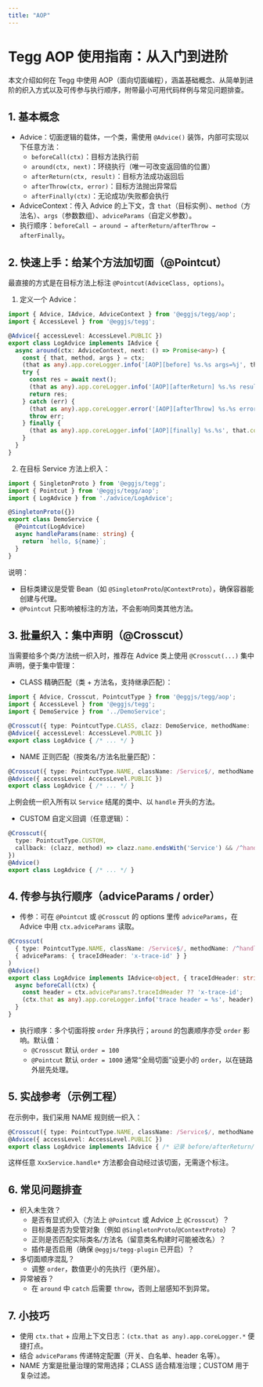 ```yaml
---
title: "AOP"
---
```


# Tegg AOP 使用指南：从入门到进阶

本文介绍如何在 Tegg 中使用 AOP（面向切面编程），涵盖基础概念、从简单到进阶的织入方式以及可传参与执行顺序，附带最小可用代码样例与常见问题排查。

## 1. 基本概念
- Advice：切面逻辑的载体，一个类，需使用 `@Advice()` 装饰，内部可实现以下任意方法：
  - `beforeCall(ctx)`：目标方法执行前
  - `around(ctx, next)`：环绕执行（唯一可改变返回值的位置）
  - `afterReturn(ctx, result)`：目标方法成功返回后
  - `afterThrow(ctx, error)`：目标方法抛出异常后
  - `afterFinally(ctx)`：无论成功/失败都会执行
- AdviceContext：传入 Advice 的上下文，含 `that`（目标实例）、`method`（方法名）、`args`（参数数组）、`adviceParams`（自定义参数）。
- 执行顺序：`beforeCall → around → afterReturn/afterThrow → afterFinally`。

## 2. 快速上手：给某个方法加切面（@Pointcut）
最直接的方式是在目标方法上标注 `@Pointcut(AdviceClass, options)`。

1) 定义一个 Advice：
```ts
import { Advice, IAdvice, AdviceContext } from '@eggjs/tegg/aop';
import { AccessLevel } from '@eggjs/tegg';

@Advice({ accessLevel: AccessLevel.PUBLIC })
export class LogAdvice implements IAdvice {
  async around(ctx: AdviceContext, next: () => Promise<any>) {
    const { that, method, args } = ctx;
    (that as any).app.coreLogger.info('[AOP][before] %s.%s args=%j', that.constructor?.name, String(method), args);
    try {
      const res = await next();
      (that as any).app.coreLogger.info('[AOP][afterReturn] %s.%s result=%j', that.constructor?.name, String(method), res);
      return res;
    } catch (err) {
      (that as any).app.coreLogger.error('[AOP][afterThrow] %s.%s error=%s', that.constructor?.name, String(method), err);
      throw err;
    } finally {
      (that as any).app.coreLogger.info('[AOP][finally] %s.%s', that.constructor?.name, String(method));
    }
  }
}
```

2) 在目标 Service 方法上织入：
```ts
import { SingletonProto } from '@eggjs/tegg';
import { Pointcut } from '@eggjs/tegg/aop';
import { LogAdvice } from './advice/LogAdvice';

@SingletonProto({})
export class DemoService {
  @Pointcut(LogAdvice)
  async handleParams(name: string) {
    return `hello, ${name}`;
  }
}
```

说明：
- 目标类建议是受管 Bean（如 `@SingletonProto`/`@ContextProto`），确保容器能创建与代理。
- `@Pointcut` 只影响被标注的方法，不会影响同类其他方法。

## 3. 批量织入：集中声明（@Crosscut）
当需要给多个类/方法统一织入时，推荐在 Advice 类上使用 `@Crosscut(...)` 集中声明，便于集中管理：

- CLASS 精确匹配（类 + 方法名，支持继承匹配）：
```ts
import { Advice, Crosscut, PointcutType } from '@eggjs/tegg/aop';
import { AccessLevel } from '@eggjs/tegg';
import { DemoService } from '../DemoService';

@Crosscut({ type: PointcutType.CLASS, clazz: DemoService, methodName: 'handleParams' })
@Advice({ accessLevel: AccessLevel.PUBLIC })
export class LogAdvice { /* ... */ }
```

- NAME 正则匹配（按类名/方法名批量匹配）：
```ts
@Crosscut({ type: PointcutType.NAME, className: /Service$/, methodName: /^handle/ })
@Advice({ accessLevel: AccessLevel.PUBLIC })
export class LogAdvice { /* ... */ }
```
上例会统一织入所有以 `Service` 结尾的类中、以 `handle` 开头的方法。

- CUSTOM 自定义回调（任意逻辑）：
```ts
@Crosscut({
  type: PointcutType.CUSTOM,
  callback: (clazz, method) => clazz.name.endsWith('Service') && /^handle(Params|Foo)$/.test(String(method)),
})
@Advice()
export class LogAdvice { /* ... */ }
```

## 4. 传参与执行顺序（adviceParams / order）
- 传参：可在 `@Pointcut` 或 `@Crosscut` 的 options 里传 `adviceParams`，在 Advice 中用 `ctx.adviceParams` 读取。
```ts
@Crosscut(
  { type: PointcutType.NAME, className: /Service$/, methodName: /^handle/ },
  { adviceParams: { traceIdHeader: 'x-trace-id' } }
)
@Advice()
export class LogAdvice implements IAdvice<object, { traceIdHeader: string }> {
  async beforeCall(ctx) {
    const header = ctx.adviceParams?.traceIdHeader ?? 'x-trace-id';
    (ctx.that as any).app.coreLogger.info('trace header = %s', header);
  }
}
```
- 执行顺序：多个切面将按 `order` 升序执行；`around` 的包裹顺序亦受 `order` 影响。默认值：
  - `@Crosscut` 默认 `order = 100`
  - `@Pointcut` 默认 `order = 1000`
通常“全局切面”设更小的 `order`，以在链路外层先处理。

## 5. 实战参考（示例工程）
在示例中，我们采用 NAME 规则统一织入：
```ts
@Crosscut({ type: PointcutType.NAME, className: /Service$/, methodName: /^handle/ })
@Advice({ accessLevel: AccessLevel.PUBLIC })
export class LogAdvice implements IAdvice { /* 记录 before/afterReturn/afterThrow/finally */ }
```
这样任意 `XxxService.handle*` 方法都会自动经过该切面，无需逐个标注。

## 6. 常见问题排查
- 织入未生效？
  - 是否有显式织入（方法上 `@Pointcut` 或 Advice 上 `@Crosscut`）？
  - 目标类是否为受管对象（例如 `@SingletonProto`/`@ContextProto`）？
  - 正则是否匹配实际类名/方法名（留意类名构建时可能被改名）？
  - 插件是否启用（确保 `@eggjs/tegg-plugin` 已开启）？
- 多切面顺序混乱？
  - 调整 `order`，数值更小的先执行（更外层）。
- 异常被吞？
  - 在 `around` 中 `catch` 后需要 `throw`，否则上层感知不到异常。

## 7. 小技巧
- 使用 `ctx.that` + 应用上下文日志：`(ctx.that as any).app.coreLogger.*` 便捷打点。
- 结合 `adviceParams` 传递特定配置（开关、白名单、header 名等）。
- NAME 方案是批量治理的常用选择；CLASS 适合精准治理；CUSTOM 用于复杂过滤。
